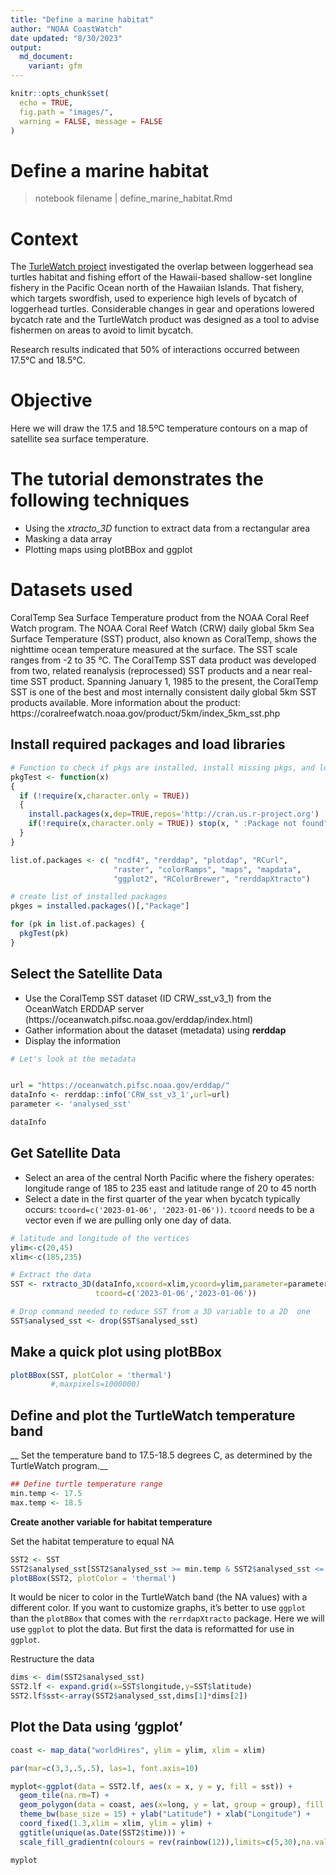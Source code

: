 ```yaml
---
title: "Define a marine habitat"
author: "NOAA CoastWatch"
date updated: "8/30/2023"
output:
  md_document:
    variant: gfm
---
```


```r
knitr::opts_chunk$set(
  echo = TRUE,
  fig.path = "images/",
  warning = FALSE, message = FALSE
)
```


# Define a marine habitat
>notebook filename | define_marine_habitat.Rmd  

# Context

The [TurleWatch project](https://oceanwatch.pifsc.noaa.gov/turtlewatch.html) investigated the overlap between loggerhead sea turtles habitat and fishing effort of the Hawaii-based shallow-set longline fishery in the Pacific Ocean north of the Hawaiian Islands. That fishery, which targets swordfish, used to experience high levels of bycatch of loggerhead turtles. Considerable changes in gear and operations lowered bycatch rate and the TurtleWatch product was designed as a tool to advise fishermen on areas to avoid to limit bycatch.

Research results indicated that 50% of interactions occurred between 17.5°C and 18.5°C. 

# Objective
Here we will draw the 17.5 and 18.5ºC temperature contours on a map of satellite sea surface temperature.  

# The tutorial demonstrates the following techniques
* Using the _xtracto_3D_ function to extract data from a rectangular area  
* Masking a data array  
* Plotting maps using plotBBox and ggplot  

# Datasets used
CoralTemp Sea Surface Temperature product from the NOAA Coral Reef Watch program. The NOAA Coral Reef Watch (CRW) daily global 5km Sea Surface Temperature (SST) product, also known as CoralTemp, shows the nighttime ocean temperature measured at the surface. The SST scale ranges from -2 to 35 °C. The CoralTemp SST data product was developed from two, related reanalysis (reprocessed) SST products and a near real-time SST product. Spanning January 1, 1985 to the present, the CoralTemp SST is one of the best and most internally consistent daily global 5km SST products available. More information about the product: https://coralreefwatch.noaa.gov/product/5km/index_5km_sst.php

## Install required packages and load libraries 

```r

# Function to check if pkgs are installed, install missing pkgs, and load
pkgTest <- function(x)
{
  if (!require(x,character.only = TRUE))
  {
    install.packages(x,dep=TRUE,repos='http://cran.us.r-project.org')
    if(!require(x,character.only = TRUE)) stop(x, " :Package not found")
  }
}

list.of.packages <- c( "ncdf4", "rerddap", "plotdap", "RCurl",  
                       "raster", "colorRamps", "maps", "mapdata",
                       "ggplot2", "RColorBrewer", "rerddapXtracto")

# create list of installed packages
pkges = installed.packages()[,"Package"]

for (pk in list.of.packages) {
  pkgTest(pk)
}


```

## Select the Satellite Data
* Use the CoralTemp SST dataset (ID CRW_sst_v3_1) from the OceanWatch ERDDAP server (https://oceanwatch.pifsc.noaa.gov/erddap/index.html)  
* Gather information about the dataset (metadata) using **rerddap**  
* Display the information  
```r
# Let's look at the metadata


url = "https://oceanwatch.pifsc.noaa.gov/erddap/"
dataInfo <- rerddap::info('CRW_sst_v3_1',url=url)
parameter <- 'analysed_sst'
```
```r
dataInfo
```


## Get Satellite Data  
* Select an area of the central North Pacific where the fishery operates: longitude range of 185 to 235 east and latitude range of 20 to 45 north  
* Select a date in the first quarter of the year when bycatch typically occurs: `tcoord=c('2023-01-06', '2023-01-06'))`. `tcoord` needs to be a vector even if we are pulling only one day of data.

```r

# latitude and longitude of the vertices
ylim<-c(20,45)
xlim<-c(185,235)

# Extract the data
SST <- rxtracto_3D(dataInfo,xcoord=xlim,ycoord=ylim,parameter=parameter, 
                   tcoord=c('2023-01-06','2023-01-06'))

# Drop command needed to reduce SST from a 3D variable to a 2D  one  
SST$analysed_sst <- drop(SST$analysed_sst) 
```
## Make a quick plot using plotBBox  
```r

plotBBox(SST, plotColor = 'thermal')
         #,maxpixels=1000000)

```

## Define and  plot the TurtleWatch temperature band  

__ Set the temperature band to 17.5-18.5 degrees C, as determined by the TurtleWatch program.__  

```r
## Define turtle temperature range
min.temp <- 17.5
max.temp <- 18.5
```
__Create another variable for habitat temperature__

Set the habitat temperature to equal NA 

```r

SST2 <- SST
SST2$analysed_sst[SST2$analysed_sst >= min.temp & SST2$analysed_sst <= max.temp] <- NA
plotBBox(SST2, plotColor = 'thermal')

```

It would be nicer to color in the TurtleWatch band (the NA values) with a different color. If you want to customize graphs, it's better to use `ggplot` than the `plotBBox` that comes with the
`rerrdapXtracto` package.  Here we will use `ggplot` to plot the data. But first the data is reformatted for use in `ggplot`. 

Restructure the data 
```r

dims <- dim(SST2$analysed_sst)
SST2.lf <- expand.grid(x=SST$longitude,y=SST$latitude)
SST2.lf$sst<-array(SST2$analysed_sst,dims[1]*dims[2])

```

## Plot the Data using 'ggplot'  
```r
coast <- map_data("worldHires", ylim = ylim, xlim = xlim)

par(mar=c(3,3,.5,.5), las=1, font.axis=10)

myplot<-ggplot(data = SST2.lf, aes(x = x, y = y, fill = sst)) +
  geom_tile(na.rm=T) +
  geom_polygon(data = coast, aes(x=long, y = lat, group = group), fill = "grey80") +
  theme_bw(base_size = 15) + ylab("Latitude") + xlab("Longitude") +
  coord_fixed(1.3,xlim = xlim, ylim = ylim) +
  ggtitle(unique(as.Date(SST2$time))) +
  scale_fill_gradientn(colours = rev(rainbow(12)),limits=c(5,30),na.value = "firebrick4") 

myplot

```



